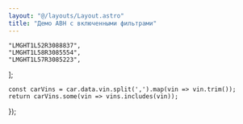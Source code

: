 ```yaml
---
layout: "@/layouts/Layout.astro"
title: "Демо АВН с включенными фильтрами"
---
```



	"LMGHT1L52R3088837",
	"LMGHT1L58R3085554",
	"LMGHT1L57R3085223",
];

	const carVins = car.data.vin.split(',').map(vin => vin.trim());
	return carVins.some(vin => vins.includes(vin));
});

<div class="container content mt-10">
    <UniqueCarsMdx />
</div>

<div class="container pt-10">
    <CarList cars={cars} />
</div>

<div class="my-10 px-10">
    <BackLink />
</div>